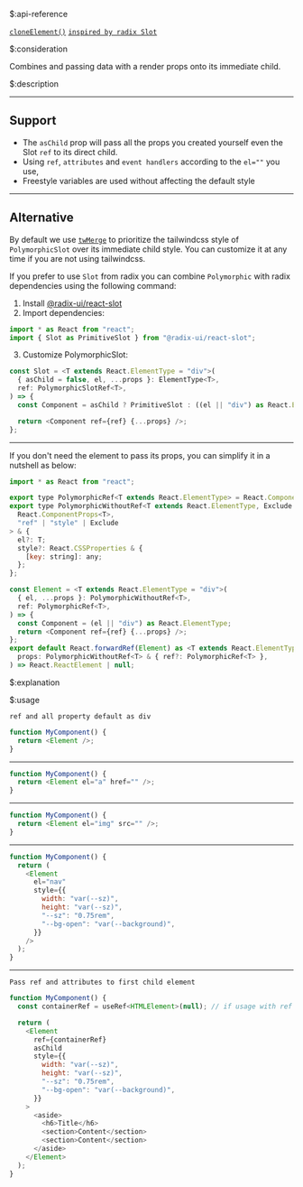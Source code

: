 $:api-reference

[`cloneElement()`](https://react.dev/reference/react/cloneElement)
[`inspired by radix Slot`](https://www.radix-ui.com/primitives/docs/utilities/slot)


$:consideration

Combines and passing data with a render props onto its immediate child.


$:description

___

## Support

- The `asChild` prop will pass all the props you created yourself even the Slot `ref` to its direct child.
- Using `ref`, `attributes` and `event handlers` according to the `el=""` you use,
- Freestyle variables are used without affecting the default style

___

## Alternative

By default we use [`twMerge`](https://www.npmjs.com/package/tailwind-merge) to prioritize the tailwindcss style of `PolymorphicSlot` over its immediate child style. You can customize it at any time if you are not using tailwindcss.

If you prefer to use `Slot` from radix you can combine `Polymorphic` with radix dependencies using the following command:

1. Install [@radix-ui/react-slot](https://www.radix-ui.com/primitives/docs/utilities/slot#installation)
2. Import dependencies:

```js
import * as React from "react";
import { Slot as PrimitiveSlot } from "@radix-ui/react-slot";
```

3. Customize PolymorphicSlot:

```js
const Slot = <T extends React.ElementType = "div">(
  { asChild = false, el, ...props }: ElementType<T>,
  ref: PolymorphicSlotRef<T>,
) => {
  const Component = asChild ? PrimitiveSlot : ((el || "div") as React.ElementType);

  return <Component ref={ref} {...props} />;
};
```

___



If you don't need the element to pass its props, you can simplify it in a nutshell as below:

```js
import * as React from "react";

export type PolymorphicRef<T extends React.ElementType> = React.ComponentPropsWithRef<T>["ref"];
export type PolymorphicWithoutRef<T extends React.ElementType, Exclude extends string = never> = Omit<
  React.ComponentProps<T>,
  "ref" | "style" | Exclude
> & {
  el?: T;
  style?: React.CSSProperties & {
    [key: string]: any;
  };
};

const Element = <T extends React.ElementType = "div">(
  { el, ...props }: PolymorphicWithoutRef<T>,
  ref: PolymorphicRef<T>,
) => {
  const Component = (el || "div") as React.ElementType;
  return <Component ref={ref} {...props} />;
};
export default React.forwardRef(Element) as <T extends React.ElementType = "div">(
  props: PolymorphicWithoutRef<T> & { ref?: PolymorphicRef<T> },
) => React.ReactElement | null;
```


$:explanation


$:usage

`ref and all property default as div`

```js caption="(property) JSX.IntrinsicElements.div: DetailedHTMLProps<HTMLAttributes<HTMLDivElement>, HTMLDivElement>"
function MyComponent() {
  return <Element />;
}
```
___


```js caption="(property) JSX.IntrinsicElements.a: React.DetailedHTMLProps<React.AnchorHTMLAttributes<HTMLAnchorElement>, HTMLAnchorElement>"
function MyComponent() {
  return <Element el="a" href="" />;
}
```
___


```js caption="(property) JSX.IntrinsicElements.img: React.DetailedHTMLProps<React.ImgHTMLAttributes<HTMLImageElement>, HTMLImageElement>"
function MyComponent() {
  return <Element el="img" src="" />;
}
```
___


```js caption="(property) JSX.IntrinsicElements.nav: React.DetailedHTMLProps<React.HTMLAttributes<HTMLElement>, HTMLElement>"
function MyComponent() {
  return (
    <Element
      el="nav"
      style={{
        width: "var(--sz)",
        height: "var(--sz)",
        "--sz": "0.75rem",
        "--bg-open": "var(--background)",
      }}
    />
  );
}
```
___

`Pass ref and attributes to first child element`

```js
function MyComponent() {
  const containerRef = useRef<HTMLElement>(null); // if usage with ref

  return (
    <Element
      ref={containerRef}
      asChild
      style={{
        width: "var(--sz)",
        height: "var(--sz)",
        "--sz": "0.75rem",
        "--bg-open": "var(--background)",
      }}
    >
      <aside>
        <h6>Title</h6>
        <section>Content</section>
        <section>Content</section>
      </aside>
    </Element>
  );
}
```
